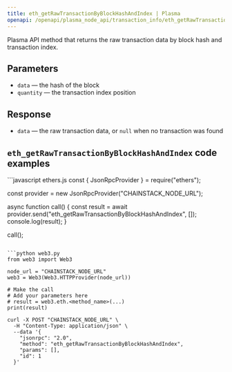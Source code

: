 ```yaml
---
title: eth_getRawTransactionByBlockHashAndIndex | Plasma
openapi: /openapi/plasma_node_api/transaction_info/eth_getRawTransactionByBlockHashAndIndex.json POST /be84184cd12967be5a65d06651c60085
---
```


Plasma API method that returns the raw transaction data by block hash and transaction index.

## Parameters

* `data` — the hash of the block
* `quantity` — the transaction index position

## Response

* `data` — the raw transaction data, or `null` when no transaction was found

## `eth_getRawTransactionByBlockHashAndIndex` code examples

<CodeGroup>
```javascript ethers.js
const { JsonRpcProvider } = require("ethers");

const provider = new JsonRpcProvider("CHAINSTACK_NODE_URL");

async function call() {
  const result = await provider.send("eth_getRawTransactionByBlockHashAndIndex", []);
  console.log(result);
}

call();
```

```python web3.py
from web3 import Web3

node_url = "CHAINSTACK_NODE_URL"
web3 = Web3(Web3.HTTPProvider(node_url))

# Make the call
# Add your parameters here
# result = web3.eth.<method_name>(...)
print(result)
```

```shell cURL
curl -X POST "CHAINSTACK_NODE_URL" \
  -H "Content-Type: application/json" \
  --data '{
    "jsonrpc": "2.0",
    "method": "eth_getRawTransactionByBlockHashAndIndex",
    "params": [],
    "id": 1
  }'
```
</CodeGroup>
